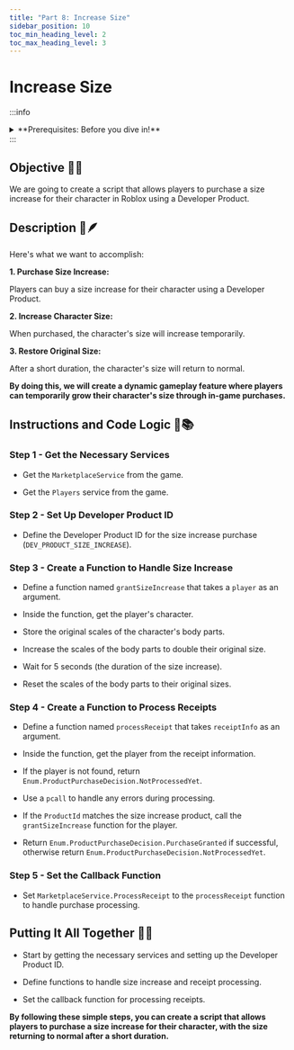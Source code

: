 ```yaml
---
title: "Part 8: Increase Size"
sidebar_position: 10
toc_min_heading_level: 2
toc_max_heading_level: 3
---
```


# Increase Size

:::info
<details style={{border:'none'}}>
    <summary>**Prerequisites: Before you dive in!**</summary>

    **1. Intro**

    **2. Setup**

    **3. Creating a Gamepass**
</details>
:::

## Objective 🧐🗿

We are going to create a script that allows players to purchase a size increase for their character in Roblox using a Developer Product.

## Description 📖🪶 

Here's what we want to accomplish: 

**1. Purchase Size Increase:**

Players can buy a size increase for their character using a Developer Product. 

**2. Increase Character Size:**

When purchased, the character's size will increase temporarily. 

**3. Restore Original Size:**

After a short duration, the character's size will return to normal. 

**By doing this, we will create a dynamic gameplay feature where players can temporarily grow their character's size through in-game purchases.** 

## Instructions and Code Logic 📝📚

### Step 1 - Get the Necessary Services

- Get the `MarketplaceService` from the game. 

- Get the `Players` service from the game. 

### Step 2 - Set Up Developer Product ID

- Define the Developer Product ID for the size increase purchase (`DEV_PRODUCT_SIZE_INCREASE`). 

### Step 3 - Create a Function to Handle Size Increase

- Define a function named `grantSizeIncrease` that takes a `player` as an argument. 

- Inside the function, get the player's character. 

- Store the original scales of the character's body parts. 

- Increase the scales of the body parts to double their original size. 

- Wait for 5 seconds (the duration of the size increase). 

- Reset the scales of the body parts to their original sizes. 

### Step 4 - Create a Function to Process Receipts

- Define a function named `processReceipt` that takes `receiptInfo` as an argument. 

- Inside the function, get the player from the receipt information. 

- If the player is not found, return `Enum.ProductPurchaseDecision.NotProcessedYet`. 

- Use a `pcall` to handle any errors during processing. 

- If the `ProductId` matches the size increase product, call the `grantSizeIncrease` function for the player. 

- Return `Enum.ProductPurchaseDecision.PurchaseGranted` if successful, otherwise return `Enum.ProductPurchaseDecision.NotProcessedYet`. 

### Step 5 - Set the Callback Function

- Set `MarketplaceService.ProcessReceipt` to the `processReceipt` function to handle purchase processing. 

## Putting It All Together 🔧🔩

- Start by getting the necessary services and setting up the Developer Product ID. 

- Define functions to handle size increase and receipt processing. 

- Set the callback function for processing receipts. 

**By following these simple steps, you can create a script that allows players to purchase a size increase for their character, with the size returning to normal after a short duration.** 